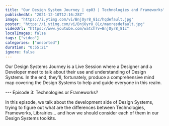 ```yaml
---
title: "Our Design System Journey | ep03 | Technologies and Frameworks"
publishedAt: "2021-12-10T12:16:28Z"
image: "https://i.ytimg.com/vi/BnjOyr8_81c/hqdefault.jpg"
poster: "https://i.ytimg.com/vi/BnjOyr8_81c/maxresdefault.jpg"
videoUrl: "https://www.youtube.com/watch?v=BnjOyr8_81c"
localImages: false
tags: ["video"]
categories: ["unsorted"]
duration: "0:55:21"
ignore: false
---
```

Our Design Systems Journey is a Live Session where a Designer and a Developer meet to talk about their use and understanding of Design Systems. In the end, they'll, fortunately, produce a comprehensive mind map covering the Design Systems to help and guide everyone in this realm.

--- Episode 3: Technologies or Frameworks? 

In this episode, we talk about the development side of Design Systems, trying to figure out what are the differences between Technologies, Frameworks, Librairies… and how we should consider each of them in our Design Systems toolkits.
